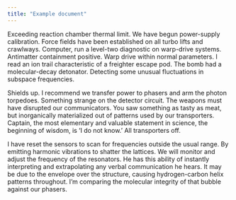 ```yaml
---
title: "Example document"
---
```


Exceeding reaction chamber thermal limit. We have begun power-supply calibration. Force fields have been established on all turbo lifts and crawlways. Computer, run a level-two diagnostic on warp-drive systems. Antimatter containment positive. Warp drive within normal parameters. I read an ion trail characteristic of a freighter escape pod. The bomb had a molecular-decay detonator. Detecting some unusual fluctuations in subspace frequencies.

Shields up. I recommend we transfer power to phasers and arm the photon torpedoes. Something strange on the detector circuit. The weapons must have disrupted our communicators. You saw something as tasty as meat, but inorganically materialized out of patterns used by our transporters. Captain, the most elementary and valuable statement in science, the beginning of wisdom, is 'I do not know.' All transporters off.

I have reset the sensors to scan for frequencies outside the usual range. By emitting harmonic vibrations to shatter the lattices. We will monitor and adjust the frequency of the resonators. He has this ability of instantly interpreting and extrapolating any verbal communication he hears. It may be due to the envelope over the structure, causing hydrogen-carbon helix patterns throughout. I'm comparing the molecular integrity of that bubble against our phasers.


